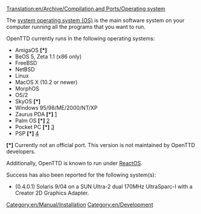 [[Translation:en/Archive/Compilation and Ports/Operating system]]
[[Category:en/Manual/Installation]]
[[Category:en/Development]]

The [https://www.wikipedia.org/wiki/en:Operating system operating system (OS)] is the main software system on your computer running all the programs that you want to run.

OpenTTD currently runs in the following operating systems:
* AmigaOS <strong>[*]</strong>
* BeOS 5, Zeta 1.1 (x86 only)
* FreeBSD
* NetBSD
* Linux
* MacOS X (10.2 or newer)
* MorphOS
* OS/2
* SkyOS <strong>[*]</strong>
* Windows 95/98/ME/2000/NT/XP
* Zaurus PDA <strong>[*]</strong> [http://zsi2.stonekeep.com/index.php?v=d&a=2127]
* Palm OS <strong>[*]</strong> [http://www.esoftinteractive.com/openttd.html]
* Pocket PC <strong>[*]</strong> [http://www.esoftinteractive.com/openttd.html]
* PSP <strong>[*]</strong> [http://openttd.teamjak.net/]

<strong>[*]</strong> Currently not an official port. This version is not maintained by OpenTTD developers.

Additionally, OpenTTD is known to run under [http://www.reactos.com/ ReactOS].


Success has also been reported for the following system(s):
* (0.4.0.1) Solaris 9/04 on a SUN Ultra-2 dual 170MHz UltraSparc-I with a Creator 2D Graphics Adapter.